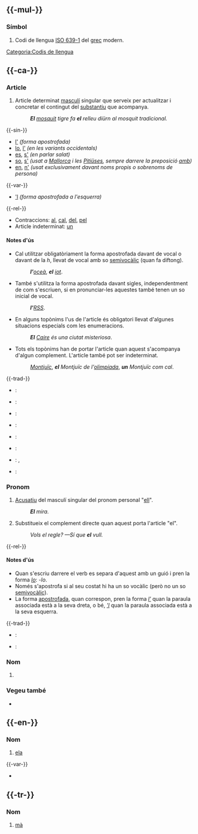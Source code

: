 {{vegeu|él|El}}

== {{-mul-}} ==

=== Símbol ===
{{lema|mul|símbol}}

# Codi de llengua [[w:ISO 639-1|ISO 639-1]] del [[grec]] modern.

[[Categoria:Codis de llengua]]

== {{-ca-}} ==
{{ca-pron|or =/əɫ/|occ=/eɫ/}}

=== Article ===
{{lema|ca|article|plural|els|femení|la}}

# Article determinat [[masculí]] singular que serveix per actualitzar i concretar el contingut del [[substantiu]] que acompanya.
#: '''''El''' [[mosquit]] tigre fa '''el''' relleu diürn al mosquit tradicional.''

{{-sin-}}
* [[l']] ''(forma apostrofada)''
* [[lo]], [[l']] ''(en les variants occidentals)''
* [[es]], [[s']] ''(en parlar salat)''
* [[so]], [[s']] ''(usat a [[Mallorca]] i les [[Pitiüses]], sempre darrere la preposició [[amb]])''
* [[en]], [[n']] ''(usat exclusivament davant noms propis o sobrenoms de persona)''

{{-var-}}
* {{q|arcaismes}} [['l]] ''(forma apostrofada a l'esquerra)''

{{-rel-}}
* Contraccions: [[al]], [[cal]], [[del]], [[pel]]
* Article indeterminat: [[un]]

==== Notes d'ús ====
* Cal utilitzar obligatòriament la forma apostrofada davant de vocal o davant de la ''h'', llevat de vocal amb so [[semivocàlic]] (quan fa diftong).
*: '''''l&#39;'''[[oceà]]'', '''''el''' [[iot]]''.
* També s'utilitza la forma apostrofada davant sigles, independentment de com s'escriuen, si en pronunciar-les aquestes també tenen un so inicial de vocal.
*: '''''l&#39;'''[[RSS]]''.
* En alguns topònims l'us de l'article és obligatori llevat d'algunes situacions especials com les enumeracions.
*: '''''El''' [[Caire]] és una ciutat misteriosa''.
* Tots els topònims han de portar l'article quan aquest s'acompanya d'algun complement. L'article també pot ser indeterminat.
*: ''[[Montjuïc]]'', '''''el''' Montjuïc de l'[[olimpíada]]'', '''''un''' Montjuïc com cal''.

{{-trad-}}
{{inici|Article determinat masculí singular}}
* {{en}}: {{trad|en|the|n}}
* {{es}}: {{trad|es|el|m}}
* {{fr}}: {{trad|fr|le|m}}
* {{gl}}: {{trad|gl|o}}
{{mig}}
* {{oc}}: {{trad|oc|'o|m}}
* {{pt}}: {{trad|pt|o}}
* {{ro}}: {{trad|ro|-l|m-n}}, {{trad|ro|cel|m-n}}
* {{scn}}: {{trad|scn|u|m}}
{{final}}

=== Pronom ===
{{lema|ca|pronom|reforçada||elidida|l'|plena|lo|reduïda|'l}}

# [[acusatiu|Acusatiu]] del masculí singular del pronom personal "[[ell]]".
#: '''''El''' mira.''
# Substitueix el complement directe quan aquest porta l'article "el".
#: ''Vols el regle? —Sí que '''el''' vull.''

{{-rel-}}
{{ca-pronoms personals|el}}

==== Notes d'ús ====
* Quan s'escriu darrere el verb es separa d'aquest amb un guió i pren la forma ''[[lo]]'': ''-lo''.
* Només s'apostrofa si al seu costat hi ha un so vocàlic (però no un so [[semivocàlic]]).
* La forma [[apostrofada]], quan correspon, pren la forma ''[[l']]'' quan la paraula associada està a la seva dreta, o bé, ''[['l]]'' quan la paraula associada està a la seva esquerra.

{{-trad-}}
{{inici|Pronom personal, acusatiu, masculí i singular}}
* {{es}}: {{trad|es|lo}}
{{mig}}
* {{fr}}: {{trad|fr|le}}
{{final}}

=== Nom ===
{{ca-nom|f}}

# {{marca|ca|obsolet}} {{forma-a|ca|ela}}

=== Vegeu també ===
* {{ca-dicc|diec|gdlc|dcvb|dnv}}

== {{-en-}} ==

=== Nom ===
{{en-nom}}

# [[ela]]

{{-var-}}
* {{e|en|ell}}

== {{-tr-}} ==

=== Nom ===
{{lema|tr|nom}}

# [[mà]]

